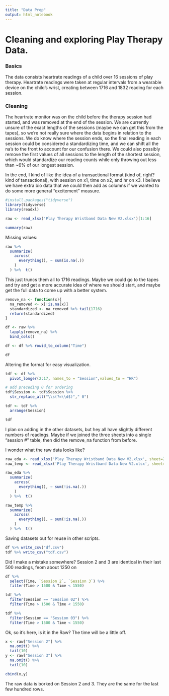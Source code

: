 ```yaml
---
title: "Data Prep"
output: html_notebook
---
```



# Cleaning and exploring Play Therapy Data.

### Basics

The data consists heartrate readings of a child over 16 sessions of play therapy. Heartrate readings were taken at regular intervals from a wearable device on the child's wrist, creating between 1716 and 1832 reading for each session. 

### Cleaning

The heartrate monitor was on the child before the therapy session had started, and was removed at the end of the session. We are currently unsure of the exact lengths of the sessions (maybe we can get this from the tapes), so we're not really sure where the data begins in relation to the sessions. We do know where the session ends, so the final reading in each session could be considered a standardizing time, and we can shift all the na's to the front to account for our confusion there. We could also possibly remove the first values of all sessions to the length of the shortest session, which would standardize our reading counts while only throwing out less than ~6% of our longest session. 

In the end, I kind of like the idea of a transactional format (kind of, right? kind of tansactional), with session on x1, time on x2, and hr on x3. I believe we have extra bio data that we could then add as columns if we wanted to do some more general "excitement" measure. 


```r
#install.packages("tidyverse")
library(tidyverse)
library(readxl)

raw <- read_xlsx('Play Therapy Wristband Data New V2.xlsx')[1:16]
```


```r
summary(raw)
```

Missing values:
```r
raw %>% 
  summarize(
    across(
      everything(), ~ sum(is.na(.))
    )
  ) %>%  t()
```

This just truncs them all to 1716 readings. Maybe we could go to the tapes and try and get a more accurate idea of where we should start, and maybe get the full data to come up with a better system.

```r
remove_na <- function(x){
  na_removed <- x[!is.na(x)]
  standardized <- na_removed %>% tail(1716)
  return(standardized)
}

df <- raw %>%
  lapply(remove_na) %>% 
  bind_cols()

df <- df %>% rowid_to_column("Time")

df
```
Altering the format for easy visualization.
```r
tdf <- df %>% 
  pivot_longer(2:17, names_to = "Session",values_to = "HR")

# add preceding 0 for ordering
tdf$Session <- tdf$Session %>% 
  str_replace_all("\\s(?=\\d$)"," 0")

tdf <- tdf %>% 
  arrange(Session)

tdf
```
I plan on adding in the other datasets, but hey all have slightly different numbers of readings. Maybe if we joined the three sheets into a single "session #" table, then did the remove_na function from before.

I wonder what the raw data looks like?

```r
raw_eda <- read_xlsx('Play Therapy Wristband Data New V2.xlsx', sheet=2)[1:16]
raw_temp <- read_xlsx('Play Therapy Wristband Data New V2.xlsx', sheet=3)[1:16]

raw_eda %>% 
  summarize(
    across(
      everything(), ~ sum(!is.na(.))
    )
  ) %>%  t()

raw_temp %>% 
  summarize(
    across(
      everything(), ~ sum(!is.na(.))
    )
  ) %>%  t()
```


Saving datasets out for reuse in other scripts.
```r
df %>% write_csv("df.csv")
tdf %>% write_csv("tdf.csv")
```


Did I make a mistake somewhere? Session 2 and 3 are identical in their last 500 readings, feom about 1250 on
```r
df %>% 
  select(Time, `Session 2`, `Session 3`) %>% 
  filter(Time > 1500 & Time < 1550)
```


```r

tdf %>%
  filter(Session == "Session 02") %>% 
  filter(Time > 1500 & Time < 1550)

tdf %>%
  filter(Session == "Session 03") %>% 
  filter(Time > 1500 & Time < 1550)
```

Ok, so it's here, is it in the Raw? The time will be a little off.

```r
x <- raw["Session 2"] %>% 
  na.omit() %>% 
  tail(10)
y <- raw["Session 3"] %>% 
  na.omit() %>% 
  tail(10)

cbind(x,y)

```

The raw data is borked on Session 2 and 3. They are the same for the last few hundred rows. 


